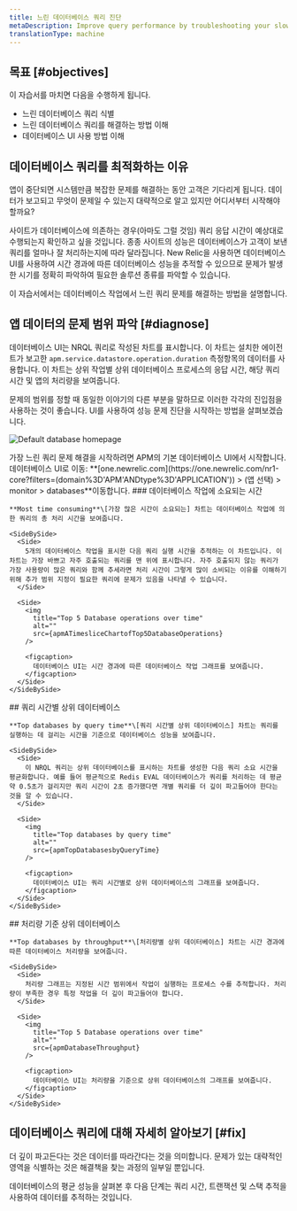 ```yaml
---
title: 느린 데이터베이스 쿼리 진단
metaDescription: Improve query performance by troubleshooting your slow database with the New Relic database UI.
translationType: machine
---
```







## 목표 [#objectives]

이 자습서를 마치면 다음을 수행하게 됩니다.

* 느린 데이터베이스 쿼리 식별
* 느린 데이터베이스 쿼리를 해결하는 방법 이해
* 데이터베이스 UI 사용 방법 이해

## 데이터베이스 쿼리를 최적화하는 이유

앱이 중단되면 시스템만큼 복잡한 문제를 해결하는 동안 고객은 기다리게 됩니다. 데이터가 보고되고 무엇이 문제일 수 있는지 대략적으로 알고 있지만 어디서부터 시작해야 할까요?

사이트가 데이터베이스에 의존하는 경우(아마도 그럴 것임) 쿼리 응답 시간이 예상대로 수행되는지 확인하고 싶을 것입니다. 종종 사이트의 성능은 데이터베이스가 고객이 보낸 쿼리를 얼마나 잘 처리하는지에 따라 달라집니다. New Relic을 사용하면 데이터베이스 UI를 사용하여 시간 경과에 따른 데이터베이스 성능을 추적할 수 있으므로 문제가 발생한 시기를 정확히 파악하여 필요한 솔루션 종류를 파악할 수 있습니다.

이 자습서에서는 데이터베이스 작업에서 느린 쿼리 문제를 해결하는 방법을 설명합니다.

## 앱 데이터의 문제 범위 파악 [#diagnose]

데이터베이스 UI는 NRQL 쿼리로 작성된 차트를 표시합니다. 이 차트는 설치한 에이전트가 보고한 `apm.service.datastore.operation.duration` 측정항목의 데이터를 사용합니다. 이 차트는 상위 작업별 상위 데이터베이스 프로세스의 응답 시간, 해당 쿼리 시간 및 앱의 처리량을 보여줍니다.

문제의 범위를 정할 때 동일한 이야기의 다른 부분을 말하므로 이러한 각각의 진입점을 사용하는 것이 좋습니다. UI를 사용하여 성능 문제 진단을 시작하는 방법을 살펴보겠습니다.

<img
  title="Default database homepage"
  alt="Default database homepage"
  src={apmDefaultDatabaseUI}
/>

<figcaption>
  가장 느린 쿼리 문제 해결을 시작하려면 APM의 기본 데이터베이스 UI에서 시작합니다.
</figcaption>

<Steps>
  <Step>
    데이터베이스 UI로 이동: **[one.newrelic.com](https://one.newrelic.com/nr1-core?filters=(domain%3D'APM'ANDtype%3D'APPLICATION')) > (앱 선택) > monitor > databases**이동합니다.
  </Step>

  <Step>
    ### 데이터베이스 작업에 소요되는 시간

    **Most time consuming**\[가장 많은 시간이 소요되는] 차트는 데이터베이스 작업에 의한 쿼리의 총 처리 시간을 보여줍니다.

    <SideBySide>
      <Side>
        5개의 데이터베이스 작업을 표시한 다음 쿼리 실행 시간을 추적하는 이 차트입니다. 이 차트는 가장 바쁘고 자주 호출되는 쿼리를 맨 위에 표시합니다. 자주 호출되지 않는 쿼리가 가장 사용량이 많은 쿼리와 함께 추세라면 처리 시간이 그렇게 많이 소비되는 이유를 이해하기 위해 추가 범위 지정이 필요한 쿼리에 문제가 있음을 나타낼 수 있습니다.
      </Side>

      <Side>
        <img
          title="Top 5 Database operations over time"
          alt=""
          src={apmATimesliceChartofTop5DatabaseOperations}
        />

        <figcaption>
          데이터베이스 UI는 시간 경과에 따른 데이터베이스 작업 그래프를 보여줍니다.
        </figcaption>
      </Side>
    </SideBySide>
  </Step>

  <Step>
    ## 쿼리 시간별 상위 데이터베이스

    **Top databases by query time**\[쿼리 시간별 상위 데이터베이스] 차트는 쿼리를 실행하는 데 걸리는 시간을 기준으로 데이터베이스 성능을 보여줍니다.

    <SideBySide>
      <Side>
        이 NRQL 쿼리는 상위 데이터베이스를 표시하는 차트를 생성한 다음 쿼리 소요 시간을 평균화합니다. 예를 들어 평균적으로 Redis EVAL 데이터베이스가 쿼리를 처리하는 데 평균 약 0.5초가 걸리지만 쿼리 시간이 2초 증가했다면 개별 쿼리를 더 깊이 파고들어야 한다는 것을 알 수 있습니다.
      </Side>

      <Side>
        <img
          title="Top databases by query time"
          alt=""
          src={apmTopDatabasesbyQueryTime}
        />

        <figcaption>
          데이터베이스 UI는 쿼리 시간별로 상위 데이터베이스의 그래프를 보여줍니다.
        </figcaption>
      </Side>
    </SideBySide>
  </Step>

  <Step>
    ## 처리량 기준 상위 데이터베이스

    **Top databases by throughput**\[처리량별 상위 데이터베이스] 차트는 시간 경과에 따른 데이터베이스 처리량을 보여줍니다.

    <SideBySide>
      <Side>
        처리량 그래프는 지정된 시간 범위에서 작업이 실행하는 프로세스 수를 추적합니다. 처리량이 부족한 경우 특정 작업을 더 깊이 파고들어야 합니다.
      </Side>

      <Side>
        <img
          title="Top 5 Database operations over time"
          alt=""
          src={apmDatabaseThroughput}
        />

        <figcaption>
          데이터베이스 UI는 처리량을 기준으로 상위 데이터베이스의 그래프를 보여줍니다.
        </figcaption>
      </Side>
    </SideBySide>
  </Step>
</Steps>

## 데이터베이스 쿼리에 대해 자세히 알아보기 [#fix]

더 깊이 파고든다는 것은 데이터를 따라간다는 것을 의미합니다. 문제가 있는 대략적인 영역을 식별하는 것은 해결책을 찾는 과정의 일부일 뿐입니다.

데이터베이스의 평균 성능을 살펴본 후 다음 단계는 쿼리 시간, 트랜잭션 및 스택 추적을 사용하여 데이터를 추적하는 것입니다.

<DocTiles numbered>
  <DocTile
    title="Prepare to triage your application"
    path="/docs/journey-app-slow/root-causes"
  />

  <DocTile
    title="Identify problematic transactions"
    path="/docs/journey-app-slow/problematic-transactions"
  />
</DocTiles>

<DocTiles>
  <DocTile
    title="Identify slow database queries"
    number="3"
    label={{text: 'Current doc', color: '#FCD672'}}
    path="/docs/journey-app-slow/slow-database-queries"
  />

  <DocTile
    title="Identify slow external services"
    number="4"
    path="/docs/journey-app-slow/external-services"
  />

  <DocTile
    title="Create performance benchmarks"
    number="5"
    path="/docs/journey-app-slow/create-benchmarks/"
  />
</DocTiles>